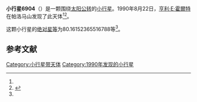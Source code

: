 {{Infobox planet
| bgcolour = #FFFFC0
| name = 6904 McGill
| symbol = 
| image = 
| caption = 
| discovery = yes
| discovery_ref = 
| discoverer = [[亨利·E·霍爾特|亨利·E·霍爾特]]
| discovery_site = [[帕洛马山|帕洛马山]] 
| discovered = 1990年8月22日
| designations = yes
| mp_name = 
| named_after = 
| alt_names = 1990 QW1/ 1992 CG
| mp_category = [[主带小行星|主带小行星]]
| orbit_ref = <ref name="a">[http://ssd.jpl.nasa.gov/sbdb.cgi?sstr=6904 6904 McGill] {{Wayback|url=http://ssd.jpl.nasa.gov/sbdb.cgi?sstr=6904 |date=20140924090634 }}，小行星數據庫瀏覽器（JPL Small-Body Database Browser）－[[美国国家航空航天局|美国国家航空航天局]]喷气推进实验室</ref>
| epoch = 2456400.5 (2013年4月18日更新)
| aphelion = {{convert|2.741322516934711|AU|km|3|abbr=on|lk=out}}
| perihelion = {{convert|2.221165366423239|AU|km|3|abbr=on}}
| semimajor = {{convert|2.481243941678975|AU|km|3|abbr=on}}
| eccentricity = 0.104817818
| period = 1427.587125 [[日|日]]<br />3.91[[儒略年|儒略年]]
| avg_speed = 
| inclination = 5.735811575364496
| asc_node = 344.0750490432614
| mean_anomaly = 
| arg_peri = 80.16152365516788
| satellites = 
| physical_characteristics = yes
| dimensions = 
| mass = 
| density = 
| surface_grav = 
| escape_velocity = 
| sidereal_day = 
| axial_tilt = 
| pole_ecliptic_lat = 
| pole_ecliptic_lon = 
| albedo = 
| temperatures= 
| temp_name1 = 
| mean_temp_1 = 
| max_temp_1 = 
| temp_name2 = 
| max_temp_2 = 
| spectral_type = 
| abs_magnitude = 80.16152365516788
}}

'''小行星6904'''（{{lang-en|6904 McGill}}）是一颗围绕[[太阳|太阳]][[公转|公转]]的[[小行星|小行星]]。1990年8月22日，[[亨利·E·霍爾特|亨利·E·霍爾特]]在帕洛马山发现了此天体<ref name="a" /><ref>{{cite news|title=小行星列表|url=http://cfa-www.harvard.edu/iau/lists/NumberedMPs.txt|accessdate=2013-07-08|newspaper=哈佛大学|archive-date=2008-05-17|archive-url=https://web.archive.org/web/20080517010638/http://cfa-www.harvard.edu/iau/lists/NumberedMPs.txt|dead-url=no}}</ref>。

这颗小行星的[[绝对星等|绝对星等]]为80.16152365516788等<ref name="a" />。

==参考文献==
{{reflist}}
{{Minor Planet Number|[[小行星6903|小行星6903]]|[[小行星6905|小行星6905]]}}

{{小天体}}

[[Category:小行星带天体|Category:小行星带天体]]
[[Category:1990年发现的小行星|Category:1990年发现的小行星]]

{{asteroid-stub}}